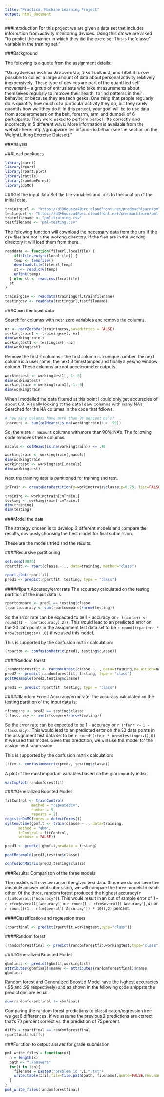 ```yaml
---
title: "Practical Machine Learning Project"
output: html_document
---
```

###Introduction
For this project we are given a data set that includes information from activity monitoring devices.  Using this dat we are asked "to predict the manner in which they did the exercise. This is the "classe" variable in the training set." 

###Background

The following is a quote from the assignment details:

"Using devices such as Jawbone Up, Nike FuelBand, and Fitbit it is now possible to collect a large amount of data about personal activity relatively inexpensively. These type of devices are part of the quantified self movement – a group of enthusiasts who take measurements about themselves regularly to improve their health, to find patterns in their behavior, or because they are tech geeks. One thing that people regularly do is quantify how much of a particular activity they do, but they rarely quantify how well they do it. In this project, your goal will be to use data from accelerometers on the belt, forearm, arm, and dumbell of 6 participants. They were asked to perform barbell lifts correctly and incorrectly in 5 different ways. More information is available from the website here: http://groupware.les.inf.puc-rio.br/har (see the section on the Weight Lifting Exercise Dataset)."

##Analysis

###Load packages

```r
library(caret)
library(rpart)
library(rpart.plot)
library(rattle)
library(randomForest)
library(doMC)

```

###Get the input data
Set the file variables and url's to the location of the initial data.
```r
trainingurl <- "https://d396qusza40orc.cloudfront.net/predmachlearn/pml-training.csv"
testingurl <- "https://d396qusza40orc.cloudfront.net/predmachlearn/pml-testing.csv"
trainfilename <- "pml-training.csv"
testfilename <- "pml-testing.csv"
```
The following function will download the necessary data from the urls if the csv files are not in the working directory.  If the files are in the working directory it will load them from there.

```r
readdata <- function(fileurl,localfile) {
    if(!file.exists(localfile)) {
    temp <- tempfile()
    download.file(fileurl,temp)
    st <- read.csv(temp)
    unlink(temp)
  } else st <- read.csv(localfile)
  st
}

trainingcsv <- readdata(trainingurl,trainfilename)
testingcsv <- readdata(testingurl,testfilename)
```
###Clean the input data

Search for columns with near zero variables and remove the columns.
```r
nz <- nearZeroVar(trainingcsv,saveMetrics = FALSE)
workingtrain1 <- trainingcsv[,-nz]
dim(workingtrain1)
workingtest1 <- testingcsv[,-nz]
dim(workingtest1)
```
Remove the first 6 columns - the first column is a unique number, the next column is a user name, the next 3 timestampes and finally a yes/no window column.  These columns are not accelerometer outputs.
```r
workingtest <- workingtest1[,-1:-6]
dim(workingtest)
workingtrain = workingtrain1[,-1:-6]
dim(workingtrain)
```

When I modelled the data filtered at this point I could only get accuracies of about 0.8.  Visually looking at the data I saw columns with many NA's.  Searched for the NA columns in the code that follows.
```r
# how many columns have more than 90 percent na's?
(nacount <- sum(colMeans(is.na(workingtrain)) > .90))
```
So, there are `r nacount` columns with more than 90% NA's.
The following code removes these columns.
```r
nacols <- colMeans(is.na(workingtrain)) <= .90

workingtrain <- workingtrain[,nacols]
dim(workingtrain)
workingtest <- workingtest[,nacols]
dim(workingtest)
```

Next the training data is partitioned for training and test.
```r
inTrain <- createDataPartition(y=workingtrain$classe,p=0.75, list=FALSE)

training <- workingtrain[inTrain,]
testing <- workingtrain[-inTrain,]
dim(training)
dim(testing)
```

###Model the data

The strategy chosen is to develop 3 different models and compare the results, obviously choosing the best model for final submission.

These are the models tried and the results:

####Recursive partitioning
```r
set.seed(9876)
rpartfit <- rpart(classe ~ ., data=training, method="class")
```
```r
rpart.plot(rpartfit)
pred1 <- predict(rpartfit, testing, type = "class")
```
#####Rpart Accuracy/error rate
The accuracy calculated on the testing partition of the input data is:
```r
rpartcompare <- pred1 == testing$classe
(rpartaccuracy <- sum(rpartcompare)/nrow(testing))
```
So the error rate can be expected to be 1 - accuracy or `r (rparterr <- round((1 - rpartaccuracy),2))`.  This would lead to an predicted error on the 20 data points in the assignment test data set to be `r round((rparterr * nrow(testingcsv)),0)` if we used this model.

This is supported by the confusion matrix calculation:
```r
(rpartcm <- confusionMatrix(pred1, testing$classe))
```

####Random forest
```r
(randomforestfit <- randomForest(classe ~. , data=training,na.action=na.omit))
pred2 <- predict(randomforestfit, testing, type = "class")
postResample(pred2,testing$classe)
```
```r
pred1 <- predict(rpartfit, testing, type = "class")
```
#####Random Forest Accuracy/error rate
The accuracy calculated on the testing partition of the input data is:
```r
rfcompare <- pred2 == testing$classe
(rfaccuracy <- sum(rfcompare)/nrow(testing))
```
So the error rate can be expected to be 1 - accuracy or `r (rferr <- 1 - rfaccuracy)`.  This would lead to an predicted error on the 20 data points in the assignment test data set to be `r round((rferr * nrow(testingcsv)),0)` if we used this model.  Given this prediction, we will use this model for the assignment submission.

This is supported by the confusion matrix calculation:
```r
(rfcm <- confusionMatrix(pred2, testing$classe))
```
A plot of the most important variables based on the gini impurity index.
```r
varImpPlot(randomforestfit)
```

####Generalized Boosted Model

```r
fitControl <- trainControl(
            method = "repeatedcv",
            number = 5,
            repeats = 2)
registerDoMC(cores = detectCores())
system.time(gbmfit <- train(classe ~ ., data=training,
      method = "gbm",
      trControl = fitControl,
      verbose = FALSE))
```

```r
pred3 <- predict(gbmfit,newdata = testing)

```

```r
postResample(pred3,testing$classe)

confusionMatrix(pred3,testing$classe)
```

###Results: Comparison of the three models

The models will now be run on the given test data.  Since we do not have the absolute answer until submission, we will compare the three models to each other.  Of the three, random forest produced the highest accuracy(`r rfcm$overall['Accuracy']`).  This would result in an out of sample error of 1 - `r rfcm$overall['Accuracy']` = `r round(1 - rfcm$overall['Accuracy'],4)` or `r round(((1 - rfcm$overall['Accuracy']) * 100),2)` percent.

####Classification and regression trees
```r
(rpartfinal <- predict(rpartfit,workingtest,type="class"))
```
####Random forest
```r
(randomforestfinal <- predict(randomforestfit,workingtest,type="class"))
```
####Generalized Boosted Model
```r
gbmfinal <- predict(gbmfit,workingtest)
attributes(gbmfinal)$names <- attributes(randomforestfinal)$names
gbmfinal
```
Random forest and Generalized Boosted Model have the highest accuracies (.95 and .99 respectively) and as shown in the following code snippets the predictions are equal.
```r
sum(randomforestfinal != gbmfinal)
```
Comparing the random forest predictions to classificaton/regression tree we get 6 differences.  If we assume the previous 2 predictions are correct that's 70 percent correct vs. the prediction of 75 percent.
```r
diffs = rpartfinal == randomforestfinal
rpartfinal[!diffs]
```

###Function to output answer for grade submission
```r
pml_write_files = function(x){
  n = length(x)
  path <- "./answers"
  for(i in 1:n){
    filename = paste0("problem_id_",i,".txt")
    write.table(x[i],file=file.path(path, filename),quote=FALSE,row.names=FALSE,col.names=FALSE)
  }
}
pml_write_files(randomforestfinal)
```
